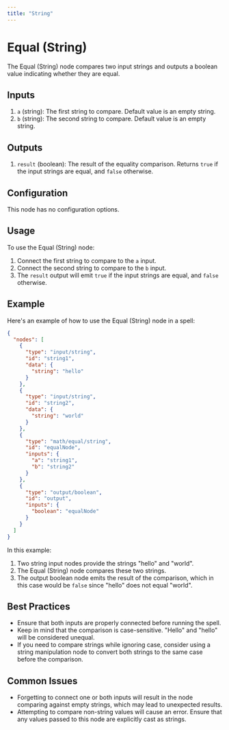 ```yaml
---
title: "String"
---
```


# Equal (String)

The Equal (String) node compares two input strings and outputs a boolean value indicating whether they are equal.

## Inputs

1. `a` (string): The first string to compare. Default value is an empty string.
2. `b` (string): The second string to compare. Default value is an empty string.

## Outputs

1. `result` (boolean): The result of the equality comparison. Returns `true` if the input strings are equal, and `false` otherwise.

## Configuration

This node has no configuration options.

## Usage

To use the Equal (String) node:

1. Connect the first string to compare to the `a` input.
2. Connect the second string to compare to the `b` input.
3. The `result` output will emit `true` if the input strings are equal, and `false` otherwise.

## Example

Here's an example of how to use the Equal (String) node in a spell:

```json
{
  "nodes": [
    {
      "type": "input/string",
      "id": "string1",
      "data": {
        "string": "hello"
      }
    },
    {
      "type": "input/string", 
      "id": "string2",
      "data": {
        "string": "world"
      }
    },
    {
      "type": "math/equal/string",
      "id": "equalNode",
      "inputs": {
        "a": "string1",
        "b": "string2"
      }
    },
    {
      "type": "output/boolean",
      "id": "output",
      "inputs": {
        "boolean": "equalNode"
      }
    }
  ]
}
```

In this example:
1. Two string input nodes provide the strings "hello" and "world".
2. The Equal (String) node compares these two strings. 
3. The output boolean node emits the result of the comparison, which in this case would be `false` since "hello" does not equal "world".

## Best Practices

- Ensure that both inputs are properly connected before running the spell.
- Keep in mind that the comparison is case-sensitive. "Hello" and "hello" will be considered unequal.
- If you need to compare strings while ignoring case, consider using a string manipulation node to convert both strings to the same case before the comparison.

## Common Issues

- Forgetting to connect one or both inputs will result in the node comparing against empty strings, which may lead to unexpected results.
- Attempting to compare non-string values will cause an error. Ensure that any values passed to this node are explicitly cast as strings.